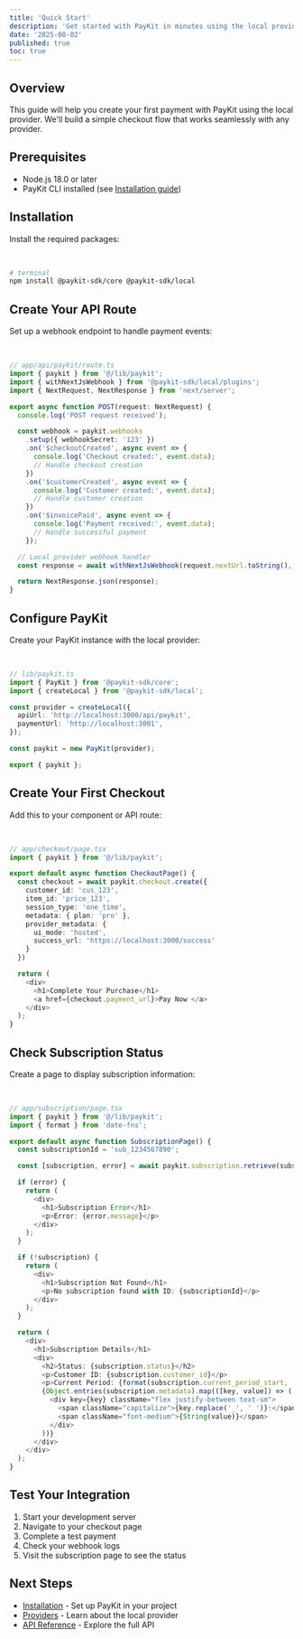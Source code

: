 ```yaml
---
title: 'Quick Start'
description: 'Get started with PayKit in minutes using the local provider.'
date: '2025-08-02'
published: true
toc: true
---
```


## Overview

This guide will help you create your first payment with PayKit using the local provider. We'll build a simple checkout flow that works seamlessly with any provider.

## Prerequisites

- Node.js 18.0 or later
- PayKit CLI installed (see [Installation guide](/docs/core/installation-root))

## Installation

Install the required packages:

<br />

```bash
# terminal
npm install @paykit-sdk/core @paykit-sdk/local
```

## Create Your API Route

Set up a webhook endpoint to handle payment events:

<br />

```typescript
// app/api/paykit/route.ts
import { paykit } from '@/lib/paykit';
import { withNextJsWebhook } from '@paykit-sdk/local/plugins';
import { NextRequest, NextResponse } from 'next/server';

export async function POST(request: NextRequest) {
  console.log('POST request received');

  const webhook = paykit.webhooks
    .setup({ webhookSecret: '123' })
    .on('$checkoutCreated', async event => {
      console.log('Checkout created:', event.data);
      // Handle checkout creation
    })
    .on('$customerCreated', async event => {
      console.log('Customer created:', event.data);
      // Handle customer creation
    })
    .on('$invoicePaid', async event => {
      console.log('Payment received:', event.data);
      // Handle successful payment
    });

  // Local provider webhook handler
  const response = await withNextJsWebhook(request.nextUrl.toString(), webhook);

  return NextResponse.json(response);
}
```

## Configure PayKit

Create your PayKit instance with the local provider:

<br />

```typescript
// lib/paykit.ts
import { PayKit } from '@paykit-sdk/core';
import { createLocal } from '@paykit-sdk/local';

const provider = createLocal({
  apiUrl: 'http://localhost:3000/api/paykit',
  paymentUrl: 'http://localhost:3001',
});

const paykit = new PayKit(provider);

export { paykit };
```

## Create Your First Checkout

Add this to your component or API route:

<br />

```typescript
// app/checkout/page.tsx
import { paykit } from '@/lib/paykit';

export default async function CheckoutPage() {
  const checkout = await paykit.checkout.create({
    customer_id: 'cus_123',
    item_id: 'price_123',
    session_type: 'one_time',
    metadata: { plan: 'pro' },
    provider_metadata: {
      ui_mode: 'hosted',
      success_url: 'https://localhost:3000/success'
    }
  })

  return (
    <div>
      <h1>Complete Your Purchase</h1>
      <a href={checkout.payment_url}>Pay Now </a>
    </div>
  );
}
```

## Check Subscription Status

Create a page to display subscription information:

<br />

```typescript
// app/subscription/page.tsx
import { paykit } from '@/lib/paykit';
import { format } from 'date-fns';

export default async function SubscriptionPage() {
  const subscriptionId = 'sub_1234567890';

  const [subscription, error] = await paykit.subscription.retrieve(subscriptionId);

  if (error) {
    return (
      <div>
        <h1>Subscription Error</h1>
        <p>Error: {error.message}</p>
      </div>
    );
  }

  if (!subscription) {
    return (
      <div>
        <h1>Subscription Not Found</h1>
        <p>No subscription found with ID: {subscriptionId}</p>
      </div>
    );
  }

  return (
    <div>
      <h1>Subscription Details</h1>
      <div>
        <h2>Status: {subscription.status}</h2>
        <p>Customer ID: {subscription.customer_id}</p>
        <p>Current Period: {format(subscription.current_period_start, 'MMM dd, yyyy')} - {format(subscription.current_period_end, 'MMM dd, yyyy')}</p>
        {Object.entries(subscription.metadata).map(([key, value]) => (
          <div key={key} className="flex justify-between text-sm">
            <span className="capitalize">{key.replace('_', ' ')}:</span>
            <span className="font-medium">{String(value)}</span>
          </div>
        ))}
      </div>
    </div>
  );
}
```

## Test Your Integration

1. Start your development server
2. Navigate to your checkout page
3. Complete a test payment
4. Check your webhook logs
5. Visit the subscription page to see the status

## Next Steps

- [Installation](/docs/installation) - Set up PayKit in your project
- [Providers](/docs/providers/local) - Learn about the local provider
- [API Reference](/docs/api-reference) - Explore the full API
